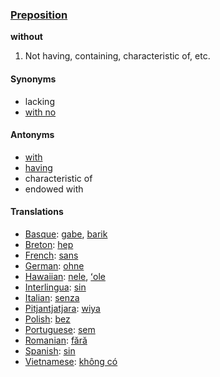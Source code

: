 === [[Preposition]] ===
'''without'''
# Not having, containing, characteristic of, etc.
==== Synonyms ====
*lacking
*[[with no]]
==== Antonyms ====
*[[with]]
*[[having]]
*characteristic of
*endowed with
==== Translations ====
*[[Basque]]: [[gabe]], [[barik]]
*[[Breton]]: [[hep]]
*[[French]]: [[sans]]
*[[German]]: [[ohne]]
*[[Hawaiian]]: [[nele]], [[ʻole]]
*[[Interlingua]]: [[sin]]
*[[Italian]]: [[senza]]
*[[Pitjantjatjara]]: [[wiya]]
*[[Polish]]: [[bez]]
*[[Portuguese]]: [[sem]]
*[[Romanian]]: [[fără]]
*[[Spanish]]: [[sin]]
*[[Vietnamese]]: [[không có]]